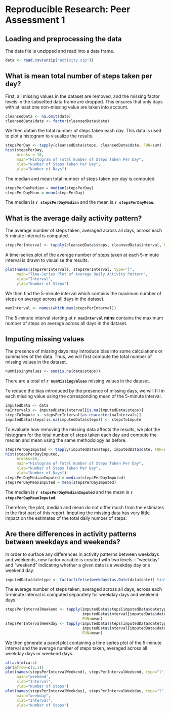 # Reproducible Research: Peer Assessment 1


## Loading and preprocessing the data

The data file is unzipped and read into a data frame.

```r
data <- read.csv(unzip("activity.zip"))
```

## What is mean total number of steps taken per day?

First, all missing values in the dataset are removed, and the missing factor levels in the subsetted data frame are dropped.  This ensures that only days with at least one non-missing value are taken into account.

```r
cleansedData <- na.omit(data)
cleansedData$date <- factor(cleansedData$date)
```

We then obtain the total number of steps taken each day.  This data is used to plot a histogram to visualize the results.

```r
stepsPerDay <- tapply(cleansedData$steps, cleansedData$date, FUN=sum)
hist(stepsPerDay,
     breaks = 10, 
     main="Histogram of Total Number of Steps Taken Per Day",
     xlab="Number of Steps Taken Per Day",
     ylab="Number of Days")
```

The median and mean total number of steps taken per day is computed.

```r
stepsPerDayMedian = median(stepsPerDay)
stepsPerDayMean = mean(stepsPerDay)
```

The median is **`r stepsPerDayMedian`** and the mean is **`r stepsPerDayMean`**.

## What is the average daily activity pattern?

The average number of steps taken, averaged across all days, across each 5-minute interval is computed.

```r
stepsPerInterval <- tapply(cleansedData$steps, cleansedData$interval, FUN=mean)
```

A time-series plot of the average number of steps taken at each 5-minute interval is drawn to visualise the results.

```r
plot(names(stepsPerInterval), stepsPerInterval, type="l",
     main="Time-Series Plot of Average Daily Activity Pattern",
     xlab="Interval",
     ylab="Number of Steps")
```

We then find the 5-minute interval which contains the maximum number of steps on average across all days in the dataset.

```r
maxInterval <- names(which.max(stepsPerInterval))
```

The 5-minute interval starting at **`r maxInterval` mins** contains the maximum number of steps on average across all days in the dataset.

## Imputing missing values

The presence of missing days may introduce bias into some calculations or summaries of the data.  Thus, we will first compute the total number of missing values in the dataset.

```r
numMissingValues <- sum(is.na(data$steps))
```

There are a total of **`r numMissingValues`** missing values in the dataset.

To reduce the bias introduced by the presence of missing days, we will fill in each missing value using the corresponding mean of the 5-minute interval.

```r
imputedData <- data
naIntervals <- imputedData$interval[is.na(imputedData$steps)]
stepsToImpute <- stepsPerInterval[as.character(naIntervals)]
imputedData$steps[is.na(imputedData$steps)] <- stepsToImpute
```

To evaluate how removing the missing data affects the results, we plot the histogram for the total number of steps taken each day and compute the median and mean using the same methodology as before.

```r
stepsPerDayImputed <- tapply(imputedData$steps, imputedData$date, FUN=sum)
hist(stepsPerDayImputed,
     breaks=10,
     main="Histogram of Total Number of Steps Taken Per Day",
     xlab="Number of Steps Taken Per Day",
     ylab="Number of Days")
stepsPerDayMedianImputed = median(stepsPerDayImputed)
stepsPerDayMeanImputed = mean(stepsPerDayImputed)
```

The median is **`r stepsPerDayMedianImputed`** and the mean is **`r stepsPerDayMeanImputed`**.

Therefore, the plot, median and mean do not differ much from the estimates in the first part of this report.  Imputing the missing data has very little impact on the estimates of the total daily number of steps.

## Are there differences in activity patterns between weekdays and weekends?

In order to surface any differences in activity patterns between weekdays and weekends,  new factor variable is created with two levels – “weekday” and “weekend” indicating whether a given date is a weekday day or a weekend day.

```r
imputedData$datetype <- factor(ifelse(weekdays(as.Date(data$date)) %in% c("Saturday", "Sunday"), "weekend", "weekday"))
```


The average number of steps taken, averaged across all days, across each 5-minute interval is computed separately for weekday days and weekend days.

```r
stepsPerIntervalWeekend <- tapply(imputedData$steps[imputedData$datetype=="weekend"], 
                                  imputedData$interval[imputedData$datetype=="weekend"], 
                                  FUN=mean)
stepsPerIntervalWeekday <- tapply(imputedData$steps[imputedData$datetype=="weekday"], 
                                  imputedData$interval[imputedData$datetype=="weekday"], 
                                  FUN=mean)
```

We then generate a panel plot containing a time series plot of the 5-minute interval and the average number of steps taken, averaged across all weekday days or weekend days.

```r
attach(mtcars)
par(mfrow=c(2,1))
plot(names(stepsPerIntervalWeekend), stepsPerIntervalWeekend, type="l",
     main="weekend",
     xlab="Interval",
     ylab="Number of Steps")
plot(names(stepsPerIntervalWeekday), stepsPerIntervalWeekday, type="l",
     main="weekday",
     xlab="Interval",
     ylab="Number of Steps")
```